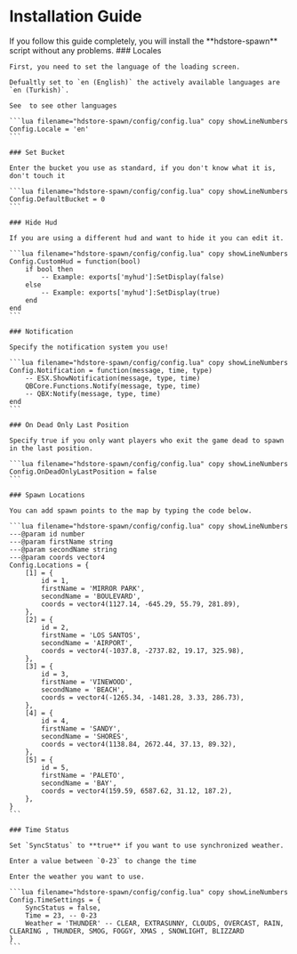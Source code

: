 
# Installation Guide

<Cards>
    <Cards.Card
        title="HDStore Spawn"
        href="https://hdstore.tebex.io/package/6496638"
        arrow
    />
    <Cards.Card
        title="Spawn Preview"
        href="https://www.youtube.com/watch?v=_NsYIYaeC7A"
        arrow
    />
    <Cards.Card
        title="Support Discord"
        href="https://discord.gg/hdstore"
        arrow
    />
</Cards>

<Callout type='info'>
    If you follow this guide completely, you will install the **hdstore-spawn** script without any problems.
</Callout>

<Steps>
    ### Locales

    First, you need to set the language of the loading screen.

    Defualtly set to `en (English)` the actively available languages are `en (Turkish)`.

    See  to see other languages

    ```lua filename="hdstore-spawn/config/config.lua" copy showLineNumbers
    Config.Locale = 'en'
    ```

    ### Set Bucket

    Enter the bucket you use as standard, if you don't know what it is, don't touch it

    ```lua filename="hdstore-spawn/config/config.lua" copy showLineNumbers
    Config.DefaultBucket = 0
    ```

    ### Hide Hud

    If you are using a different hud and want to hide it you can edit it.

    ```lua filename="hdstore-spawn/config/config.lua" copy showLineNumbers
    Config.CustomHud = function(bool)
        if bool then
            -- Example: exports['myhud']:SetDisplay(false)
        else
            -- Example: exports['myhud']:SetDisplay(true)
        end
    end
    ```

    ### Notification

    Specify the notification system you use!

    ```lua filename="hdstore-spawn/config/config.lua" copy showLineNumbers
    Config.Notification = function(message, time, type)
        -- ESX.ShowNotification(message, type, time)
        QBCore.Functions.Notify(message, type, time)
        -- QBX:Notify(message, type, time)
    end
    ```

    ### On Dead Only Last Position

    Specify true if you only want players who exit the game dead to spawn in the last position.

    ```lua filename="hdstore-spawn/config/config.lua" copy showLineNumbers
    Config.OnDeadOnlyLastPosition = false
    ```

    ### Spawn Locations

    You can add spawn points to the map by typing the code below.

    ```lua filename="hdstore-spawn/config/config.lua" copy showLineNumbers
    ---@param id number
    ---@param firstName string
    ---@param secondName string
    ---@param coords vector4
    Config.Locations = {
        [1] = {
            id = 1,
            firstName = 'MIRROR PARK',
            secondName = 'BOULEVARD',
            coords = vector4(1127.14, -645.29, 55.79, 281.89),
        },
        [2] = {
            id = 2,
            firstName = 'LOS SANTOS',
            secondName = 'AIRPORT',
            coords = vector4(-1037.8, -2737.82, 19.17, 325.98),
        },
        [3] = {
            id = 3,
            firstName = 'VINEWOOD',
            secondName = 'BEACH',
            coords = vector4(-1265.34, -1481.28, 3.33, 286.73),
        },
        [4] = {
            id = 4,
            firstName = 'SANDY',
            secondName = 'SHORES',
            coords = vector4(1138.84, 2672.44, 37.13, 89.32),
        },
        [5] = {
            id = 5,
            firstName = 'PALETO',
            secondName = 'BAY',
            coords = vector4(159.59, 6587.62, 31.12, 187.2),
        },
    }
    ```

    ### Time Status 

    Set `SyncStatus` to **true** if you want to use synchronized weather.

    Enter a value between `0-23` to change the time

    Enter the weather you want to use.

    ```lua filename="hdstore-spawn/config/config.lua" copy showLineNumbers
    Config.TimeSettings = {
        SyncStatus = false,
        Time = 23, -- 0-23
        Weather = 'THUNDER' -- CLEAR, EXTRASUNNY, CLOUDS, OVERCAST, RAIN, CLEARING , THUNDER, SMOG, FOGGY, XMAS , SNOWLIGHT, BLIZZARD
    }
    ```
</Steps>